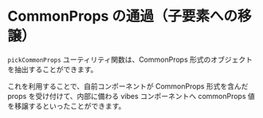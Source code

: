 
# CommonProps の通過（子要素への移譲）

`pickCommonProps` ユーティリティ関数は、CommonProps 形式のオブジェクトを抽出することができます。

これを利用することで、自前コンポーネントが CommonProps 形式を含んだ props を受け付けて、内部に備わる vibes コンポーネントへ commonProps 値を移譲するといったことができます。

<Canvas>
  <Story id="examples-throughcommonprops--sample" />
</Canvas>

